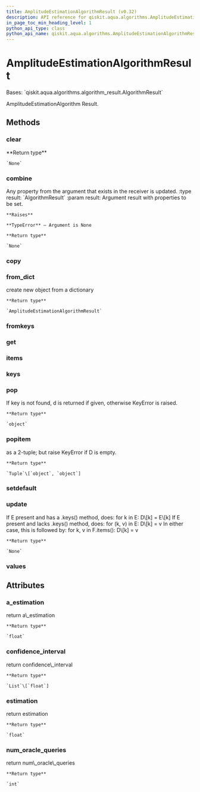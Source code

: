 ```yaml
---
title: AmplitudeEstimationAlgorithmResult (v0.32)
description: API reference for qiskit.aqua.algorithms.AmplitudeEstimationAlgorithmResult in qiskit v0.32
in_page_toc_min_heading_level: 1
python_api_type: class
python_api_name: qiskit.aqua.algorithms.AmplitudeEstimationAlgorithmResult
---
```


# AmplitudeEstimationAlgorithmResult

<Class id="qiskit.aqua.algorithms.AmplitudeEstimationAlgorithmResult" isDedicatedPage={true} github="https://github.com/qiskit-community/qiskit-aqua/tree/stable/0.9/qiskit/aqua/algorithms/amplitude_estimators/ae_algorithm.py" signature="AmplitudeEstimationAlgorithmResult(a_dict=None)" modifiers="class">
  Bases: `qiskit.aqua.algorithms.algorithm_result.AlgorithmResult`

  AmplitudeEstimationAlgorithm Result.

  ## Methods

  <span id="qiskit-aqua-algorithms-amplitudeestimationalgorithmresult-clear" />

  ### clear

  <Function id="qiskit.aqua.algorithms.AmplitudeEstimationAlgorithmResult.clear" signature="AmplitudeEstimationAlgorithmResult.clear()">
    **Return type**

    `None`
  </Function>

  <span id="qiskit-aqua-algorithms-amplitudeestimationalgorithmresult-combine" />

  ### combine

  <Function id="qiskit.aqua.algorithms.AmplitudeEstimationAlgorithmResult.combine" signature="AmplitudeEstimationAlgorithmResult.combine(result)">
    Any property from the argument that exists in the receiver is updated. :type result: `AlgorithmResult` :param result: Argument result with properties to be set.

    **Raises**

    **TypeError** – Argument is None

    **Return type**

    `None`
  </Function>

  <span id="qiskit-aqua-algorithms-amplitudeestimationalgorithmresult-copy" />

  ### copy

  <Function id="qiskit.aqua.algorithms.AmplitudeEstimationAlgorithmResult.copy" signature="AmplitudeEstimationAlgorithmResult.copy()" />

  <span id="qiskit-aqua-algorithms-amplitudeestimationalgorithmresult-from-dict" />

  ### from\_dict

  <Function id="qiskit.aqua.algorithms.AmplitudeEstimationAlgorithmResult.from_dict" signature="AmplitudeEstimationAlgorithmResult.from_dict(a_dict)" modifiers="static">
    create new object from a dictionary

    **Return type**

    `AmplitudeEstimationAlgorithmResult`
  </Function>

  <span id="qiskit-aqua-algorithms-amplitudeestimationalgorithmresult-fromkeys" />

  ### fromkeys

  <Function id="qiskit.aqua.algorithms.AmplitudeEstimationAlgorithmResult.fromkeys" signature="AmplitudeEstimationAlgorithmResult.fromkeys(iterable, value=None)" modifiers="classmethod" />

  <span id="qiskit-aqua-algorithms-amplitudeestimationalgorithmresult-get" />

  ### get

  <Function id="qiskit.aqua.algorithms.AmplitudeEstimationAlgorithmResult.get" signature="AmplitudeEstimationAlgorithmResult.get(k[, d]) → D[k] if k in D, else d. d defaults to None." />

  <span id="qiskit-aqua-algorithms-amplitudeestimationalgorithmresult-items" />

  ### items

  <Function id="qiskit.aqua.algorithms.AmplitudeEstimationAlgorithmResult.items" signature="AmplitudeEstimationAlgorithmResult.items() → a set-like object providing a view on D’s items" />

  <span id="qiskit-aqua-algorithms-amplitudeestimationalgorithmresult-keys" />

  ### keys

  <Function id="qiskit.aqua.algorithms.AmplitudeEstimationAlgorithmResult.keys" signature="AmplitudeEstimationAlgorithmResult.keys() → a set-like object providing a view on D’s keys" />

  <span id="qiskit-aqua-algorithms-amplitudeestimationalgorithmresult-pop" />

  ### pop

  <Function id="qiskit.aqua.algorithms.AmplitudeEstimationAlgorithmResult.pop" signature="AmplitudeEstimationAlgorithmResult.pop(key, default=None)">
    If key is not found, d is returned if given, otherwise KeyError is raised.

    **Return type**

    `object`
  </Function>

  <span id="qiskit-aqua-algorithms-amplitudeestimationalgorithmresult-popitem" />

  ### popitem

  <Function id="qiskit.aqua.algorithms.AmplitudeEstimationAlgorithmResult.popitem" signature="AmplitudeEstimationAlgorithmResult.popitem()">
    as a 2-tuple; but raise KeyError if D is empty.

    **Return type**

    `Tuple`\[`object`, `object`]
  </Function>

  <span id="qiskit-aqua-algorithms-amplitudeestimationalgorithmresult-setdefault" />

  ### setdefault

  <Function id="qiskit.aqua.algorithms.AmplitudeEstimationAlgorithmResult.setdefault" signature="AmplitudeEstimationAlgorithmResult.setdefault(k[, d]) → D.get(k,d), also set D[k]=d if k not in D" />

  <span id="qiskit-aqua-algorithms-amplitudeestimationalgorithmresult-update" />

  ### update

  <Function id="qiskit.aqua.algorithms.AmplitudeEstimationAlgorithmResult.update" signature="AmplitudeEstimationAlgorithmResult.update(*args, **kwargs)">
    If E present and has a .keys() method, does: for k in E: D\[k] = E\[k] If E present and lacks .keys() method, does: for (k, v) in E: D\[k] = v In either case, this is followed by: for k, v in F.items(): D\[k] = v

    **Return type**

    `None`
  </Function>

  <span id="qiskit-aqua-algorithms-amplitudeestimationalgorithmresult-values" />

  ### values

  <Function id="qiskit.aqua.algorithms.AmplitudeEstimationAlgorithmResult.values" signature="AmplitudeEstimationAlgorithmResult.values() → an object providing a view on D’s values" />

  ## Attributes

  ### a\_estimation

  <Attribute id="qiskit.aqua.algorithms.AmplitudeEstimationAlgorithmResult.a_estimation">
    return a\_estimation

    **Return type**

    `float`
  </Attribute>

  ### confidence\_interval

  <Attribute id="qiskit.aqua.algorithms.AmplitudeEstimationAlgorithmResult.confidence_interval">
    return confidence\_interval

    **Return type**

    `List`\[`float`]
  </Attribute>

  ### estimation

  <Attribute id="qiskit.aqua.algorithms.AmplitudeEstimationAlgorithmResult.estimation">
    return estimation

    **Return type**

    `float`
  </Attribute>

  ### num\_oracle\_queries

  <Attribute id="qiskit.aqua.algorithms.AmplitudeEstimationAlgorithmResult.num_oracle_queries">
    return num\_oracle\_queries

    **Return type**

    `int`
  </Attribute>
</Class>

